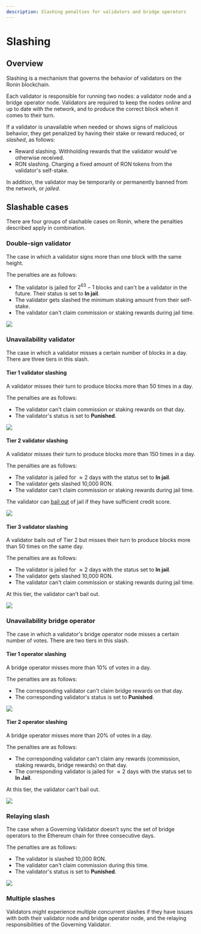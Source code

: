 ```yaml
---
description: Slashing penalties for validators and bridge operators
---
```



# Slashing

## Overview
Slashing is a mechanism that governs the behavior of validators on the Ronin blockchain.

Each validator is responsible for running two nodes: a validator node and
a bridge operator node. Validators are required to keep the nodes online and
up to date with the network, and to produce the correct block when it comes
to their turn.

If a validator is unavailable when needed or shows signs of malicious
behavior, they get penalized by having their stake or reward reduced,
or _slashed_, as follows:
* Reward slashing. Withholding rewards that the validator would've 
otherwise received.
* RON slashing. Charging a fixed amount of RON tokens from 
the validator's self-stake.

In addition, the validator may be temporarily or permanently banned
from the network, or _jailed_.

## Slashable cases

There are four groups of slashable cases on Ronin, where
the penalties described apply in combination.

### Double-sign validator

The case in which a validator signs more than one block with the same height.

The penalties are as follows:

* The validator is jailed for $2^{63}-1$ blocks and can't be a validator in the future. Their status is set to **In jail**.
* The validator gets slashed the minimum staking amount from their self-stake.
* The validator can't claim commission or staking rewards during jail time.

<img src={doubleSign} width={1224} />

### Unavailability validator

The case in which a validator misses a certain number of blocks in a day. 
There are three tiers in this slash.

#### Tier 1 validator slashing

A validator misses their turn to produce blocks more than 50 times in a day.

The penalties are as follows:
* The validator can't claim commission or staking rewards on that day.
* The validator's status is set to **Punished**.

<img src={valSlashTierOne} width={1224} />

#### Tier 2 validator slashing

A validator misses their turn to produce blocks more than 150 times in a day.

The penalties are as follows:
* The validator is jailed for $\approx2$ days with the status set to **In jail**.
* The validator gets slashed 10,000 RON.
* The validator can't claim commission or staking rewards during jail time. 

The validator can [bail out](bailout.mdx) of jail if they have sufficient credit score.

<img src={valSlashTierTwo} width={1224} />

#### Tier 3 validator slashing

A validator bails out of Tier 2 but misses their turn to 
produce blocks more than 50 times on the same day.

The penalties are as follows:
* The validator is jailed for $\approx2$ days with the status set to **In jail**.
* The validator gets slashed 10,000 RON.
* The validator can't claim commission or staking rewards during jail time.

At this tier, the validator can’t bail out.

<img src={valSlashTierThree} width={1224} />

### Unavailability bridge operator

The case in which a validator's bridge operator node misses a certain
number of votes. There are two tiers in this slash.

#### Tier 1 operator slashing

A bridge operator misses more than 10% of votes in a day.

The penalties are as follows:
* The corresponding validator can't claim bridge rewards on that day.
* The corresponding validator's status is set to **Punished**.

<img src={bridSlashTierOne} width={1224} />

#### Tier 2 operator slashing

A bridge operator misses more than 20% of votes in a day.

The penalties are as follows:
* The corresponding validator can't claim any rewards (commission, staking rewards, bridge rewards) on that day.
* The corresponding  validator is jailed for $\approx2$ days with the status set to **In Jail**.

At this tier, the validator can’t bail out.

<img src={bridSlashTierTwo} width={1224} />

### Relaying slash

The case when a Governing Validator doesn’t sync the set of bridge operators
to the Ethereum chain for three consecutive days. 

The penalties are as follows:
* The validator is slashed 10,000 RON.
* The validator can't claim commission during this time.
* The validator's status is set to **Punished**.

<img src={relayingSlash} width={1224} />

### Multiple slashes

Validators might experience multiple concurrent slashes if they have issues
with both their validator node and bridge operator node, and the relaying
responsibilities of the Governing Validator.